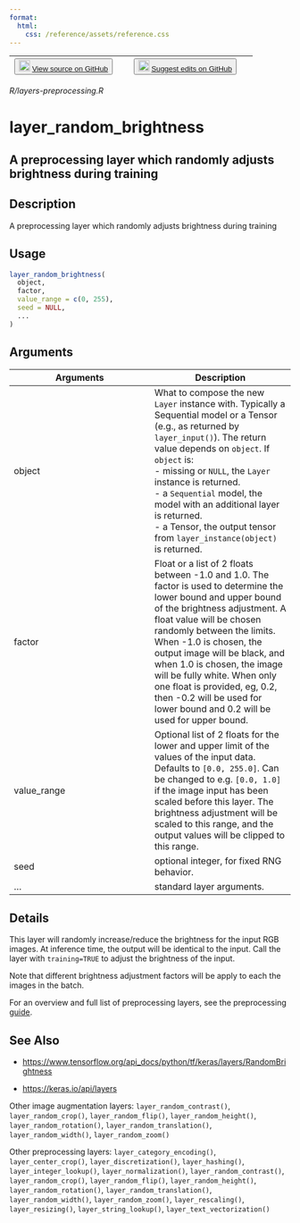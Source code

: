 ```yaml
---
format:
  html:
    css: /reference/assets/reference.css
---
```


| <button class="button"> ![](/reference/assets/GitHub-Mark-32px.png){width="20"} [View source on GitHub](https://github.com/rstudio/keras//blob/main/R/layers-preprocessing.R) </button> | <button class="button"> ![](/reference/assets/GitHub-Mark-32px.png){width="20"} [Suggest edits on GitHub](https://github.com/rstudio/keras//edit/main/R/layers-preprocessing.R) </button> |
|:------------------------------:|:--------------------------------------:|

*R/layers-preprocessing.R*

# layer_random_brightness

## A preprocessing layer which randomly adjusts brightness during training

## Description
A preprocessing layer which randomly adjusts brightness during training 


## Usage
```r
layer_random_brightness( 
  object, 
  factor, 
  value_range = c(0, 255), 
  seed = NULL, 
  ... 
) 
```

## Arguments
|Arguments|Description|
|---|---|
| object | What to compose the new `Layer` instance with. Typically a Sequential model or a Tensor (e.g., as returned by `layer_input()`). The return value depends on `object`. If `object` is: <br>- missing or `NULL`, the `Layer` instance is returned. <br>- a `Sequential` model, the model with an additional layer is returned. <br>- a Tensor, the output tensor from `layer_instance(object)` is returned.  |
| factor | Float or a list of 2 floats between -1.0 and 1.0. The factor is used to determine the lower bound and upper bound of the brightness adjustment. A float value will be chosen randomly between the limits. When -1.0 is chosen, the output image will be black, and when 1.0 is chosen, the image will be fully white. When only one float is provided, eg, 0.2, then -0.2 will be used for lower bound and 0.2 will be used for upper bound. |
| value_range | Optional list of 2 floats for the lower and upper limit of the values of the input data. Defaults to `[0.0, 255.0]`. Can be changed to e.g. `[0.0, 1.0]` if the image input has been scaled before this layer. The brightness adjustment will be scaled to this range, and the output values will be clipped to this range. |
| seed | optional integer, for fixed RNG behavior. |
| ... | standard layer arguments. |

## Details

This layer will randomly increase/reduce the brightness for the input RGB images. At inference time, the output will be identical to the input. Call the layer with `training=TRUE` to adjust the brightness of the input. 

Note that different brightness adjustment factors will be apply to each the images in the batch. 

For an overview and full list of preprocessing layers, see the preprocessing [guide](https://www.tensorflow.org/guide/keras/preprocessing_layers). 





## See Also

- [https://www.tensorflow.org/api_docs/python/tf/keras/layers/RandomBrightness](https://www.tensorflow.org/api_docs/python/tf/keras/layers/RandomBrightness)

- [https://keras.io/api/layers](https://keras.io/api/layers)

Other image augmentation layers:  `layer_random_contrast()`, `layer_random_crop()`, `layer_random_flip()`, `layer_random_height()`, `layer_random_rotation()`, `layer_random_translation()`, `layer_random_width()`, `layer_random_zoom()`

Other preprocessing layers:  `layer_category_encoding()`, `layer_center_crop()`, `layer_discretization()`, `layer_hashing()`, `layer_integer_lookup()`, `layer_normalization()`, `layer_random_contrast()`, `layer_random_crop()`, `layer_random_flip()`, `layer_random_height()`, `layer_random_rotation()`, `layer_random_translation()`, `layer_random_width()`, `layer_random_zoom()`, `layer_rescaling()`, `layer_resizing()`, `layer_string_lookup()`, `layer_text_vectorization()`

